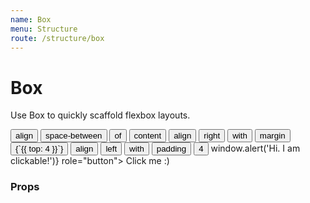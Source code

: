 ```yaml
---
name: Box
menu: Structure
route: /structure/box
---
```



# Box

Use Box to quickly scaffold flexbox layouts.

<Playground>
  <Box row align="space-between" margin={{ bottom: 2 }}>
    <Button>align</Button>
    <Button variant='secondary'>space-between</Button>
    <Button variant='secondary-gray'>of</Button>
    <Button variant='gray'>content</Button>
  </Box>
  <Box row align="right" valign="bottom" margin={{ top: 4 }}>
    <Button>align</Button>
    <Button variant='secondary' size="small">right</Button>
    <Button variant='secondary-gray' size="small">with</Button>
    <Button variant='gray' size="small">margin</Button>
    <Button variant='alternate' size="small">{`{{ top: 4 }}`}</Button>
  </Box>
  <Box row align="left" valign="top" padding={4}>
    <Button>align</Button>
    <Button variant='secondary' size="small">left</Button>
    <Button variant='secondary-gray' size="small">with</Button>
    <Button variant='gray' size="small">padding</Button>
    <Button variant='alternate' size="small">4</Button>
  </Box>
  <Box background="green--100" margin={8} padding={4} textAlign="center" onClick={() => window.alert('Hi. I am clickable!')} role="button">
    Click me :)
  </Box>
</Playground>



### Props

<Props of={Box} />

